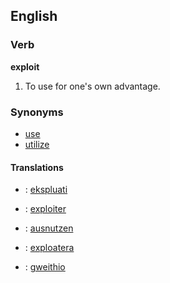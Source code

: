 ==English==
===Verb===
'''exploit'''
# To use for one's own advantage.

===Synonyms===
*[[use]]
*[[utilize]]

====Translations====
* {{eo}}: [[ekspluati]]
* {{fr}}: [[exploiter]]
* {{de}}: [[ausnutzen]]
* {{sv}}: [[exploatera]]
* {{cy}}: [[gweithio]]